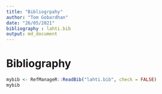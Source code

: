 ```yaml
---
title: "Bibliogrpahy"
author: "Tom Gobardhan"
date: "26/05/2021"
bibliography : lahti.bib
output: md_document
---
```


# Bibliography

```r
mybib <- RefManageR::ReadBib("lahti.bib", check = FALSE)
mybib
```